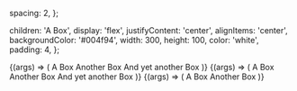 
<Meta title="Primitives/Inline" component={Inline} />

  spacing: 2,
};

  children: 'A Box',
  display: 'flex',
  justifyContent: 'center',
  alignItems: 'center',
  backgroundColor: '#004f94',
  width: 300,
  height: 100,
  color: 'white',
  padding: 4,
};

<Canvas>
  <Story
    name="Default"
    args={{
      ...commonArgs,
    }}
  >
    {(args) => (
      <Inline {...args}>
        <Box {...boxProps}>A Box</Box>
        <Box {...boxProps}>Another Box</Box>
        <Box {...boxProps}>And yet another Box</Box>
      </Inline>
    )}
  </Story>
</Canvas>

<ArgsTable story="Default" />

<Canvas>
  <Story
    name="Nested"
    args={{
      ...commonArgs,
    }}
  >
    {(args) => (
      <Inline {...args}>
        <Box {...boxProps}>A Box</Box>
        <Inline spacing={5}>
          <Box {...boxProps}>Another Box</Box>
          <Box {...boxProps}>And yet another Box</Box>
        </Inline>
      </Inline>
    )}
  </Story>
</Canvas>

<ArgsTable story="Nested" />

<Canvas>
  <Story
    name="ToStackWithQuery"
    args={{
      ...commonArgs,
      stackOn: Breakpoints.S,
    }}
  >
    {(args) => (
      <Inline {...args}>
        <Box {...boxProps}>A Box</Box>
        <Box {...boxProps}>Another Box</Box>
      </Inline>
    )}
  </Story>
</Canvas>

<ArgsTable story="ToStackWithQuery" />
